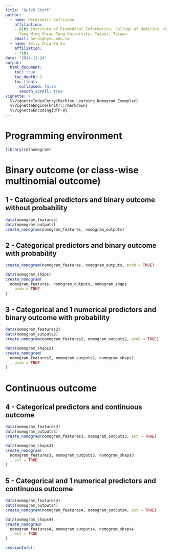```yaml
---
title: "Quick Start"
author:
  - name: Herdiantri Sufriyana
    affiliation:
    - &ibi Institute of Biomedical Informatics, College of Medicine, National 
      Yang Ming Chiao Tung University, Taipei, Taiwan. 
    email: herdi@nycu.edu.tw
  - name: Emily Chia-Yu Su
    affiliation:
    - *ibi
date: "2024-12-24"
output: 
  html_document:
    toc: true
    toc_depth: 3
    toc_float:
      collapsed: false
      smooth_scroll: true
vignette: >
  %\VignetteIndexEntry{Machine Learning Nomogram Exemplar}
  %\VignetteEngine{knitr::rmarkdown}
  %\VignetteEncoding{UTF-8}
---
```


# Programming environment

```r
library(rmlnomogram)
```

# Binary outcome (or class-wise multinomial outcome)

## 1 - Categorical predictors and binary outcome without probability

```r
data(nomogram_features)
data(nomogram_outputs)
create_nomogram(nomogram_features, nomogram_outputs)
```

## 2 - Categorical predictors and binary outcome with probability

```r
create_nomogram(nomogram_features, nomogram_outputs, prob = TRUE)
```

```r
data(nomogram_shaps)
create_nomogram(
  nomogram_features, nomogram_outputs, nomogram_shaps
  , prob = TRUE
)
```

## 3 - Categorical and 1 numerical predictors and binary outcome with probability

```r
data(nomogram_features2)
data(nomogram_outputs2)
create_nomogram(nomogram_features2, nomogram_outputs2, prob = TRUE)
```

```r
data(nomogram_shaps2)
create_nomogram(
  nomogram_features2, nomogram_outputs2, nomogram_shaps2
  , prob = TRUE
)
```

# Continuous outcome

## 4 - Categorical predictors and continuous outcome

```r
data(nomogram_features3)
data(nomogram_outputs3)
create_nomogram(nomogram_features3, nomogram_outputs3, est = TRUE)
```

```r
data(nomogram_shaps3)
create_nomogram(
  nomogram_features3, nomogram_outputs3, nomogram_shaps3
  , est = TRUE
)
```

## 5 - Categorical and 1 numerical predictors and continuous outcome

```r
data(nomogram_features4)
data(nomogram_outputs4)
create_nomogram(nomogram_features4, nomogram_outputs4, est = TRUE)
```

```r
data(nomogram_shaps4)
create_nomogram(
  nomogram_features4, nomogram_outputs4, nomogram_shaps4
  , est = TRUE
)
```

```r
sessionInfo()
```
